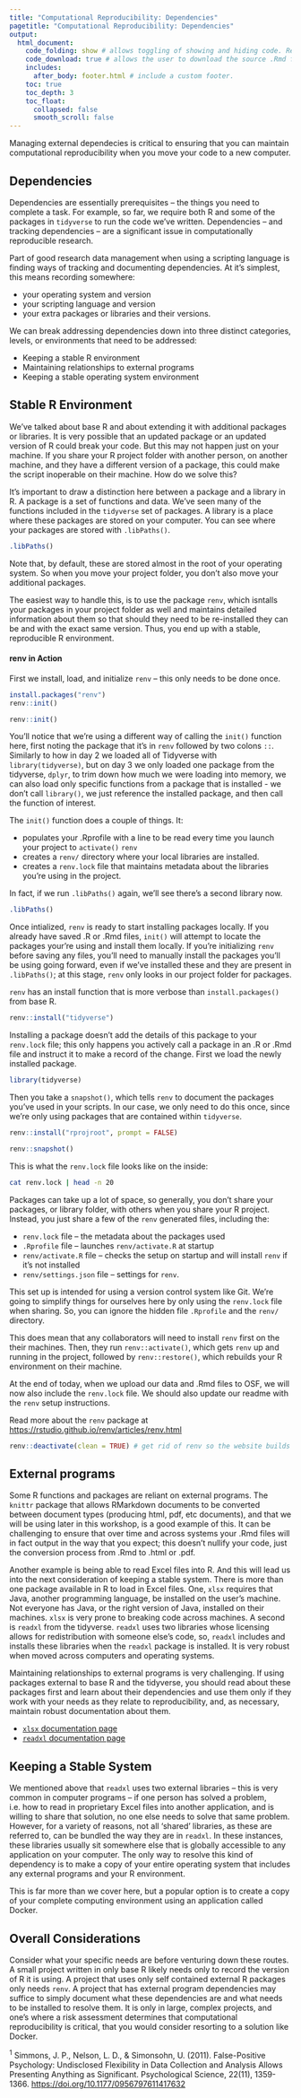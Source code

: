 ```yaml
---
title: "Computational Reproducibility: Dependencies"
pagetitle: "Computational Reproducibility: Dependencies"
output:
  html_document:
    code_folding: show # allows toggling of showing and hiding code. Remove if not using code.
    code_download: true # allows the user to download the source .Rmd file. Remove if not using code.
    includes:
      after_body: footer.html # include a custom footer.
    toc: true
    toc_depth: 3
    toc_float:
      collapsed: false
      smooth_scroll: false
---
```


:::note
Managing external dependecies is critical to ensuring that you can maintain computational reproducibility when you move your code to a new computer.
:::

## Dependencies

Dependencies are essentially prerequisites -- the things you need to complete a task. For example, so far, we require both R and some of the packages in `tidyverse` to run the code we've written. Dependencies -- and tracking dependencies -- are a significant issue in computationally reproducible research.

Part of good research data management when using a scripting language is finding ways of tracking and documenting dependencies. At it's simplest, this means recording somewhere:

* your operating system and version
* your scripting language and version
* your extra packages or libraries and their versions.

We can break addressing dependencies down into three distinct categories, levels, or environments that need to be addressed:

* Keeping a stable R environment
* Maintaining relationships to external programs
* Keeping a stable operating system environment

## Stable R Environment

We've talked about base R and about extending it with additional packages or libraries. It is very possible that an updated package or an updated version of R could break your code. But this may not happen just on your machine. If you share your R project folder with another person, on another machine, and they have a different version of a package, this could make the script inoperable on their machine. How do we solve this?

It's important to draw a distinction here between a package and a library in R. A package is a set of functions and data. We've seen many of the functions included in the `tidyverse` set of packages. A library is a place where these packages are stored on your computer. You can see where your packages are stored with `.libPaths()`.

```r
.libPaths()
```

Note that, by default, these are stored almost in the root of your operating system. So when you move your project folder, you don't also move your additional packages.

The easiest way to handle this, is to use the package `renv`, which isntalls your packages in your project folder as well and maintains detailed information about them so that should they need to be re-installed they can be and with the exact same version. Thus, you end up with a stable, reproducible R environment.

#### renv in Action

First we install, load, and initialize `renv` -- this only needs to be done once.

```r
install.packages("renv")
renv::init()
```

```r
renv::init()
```

:::note
You'll notice that we're using a different way of calling the `init()` function here, first noting the package that it's in `renv` followed by two colons `::`. Similarly to how in day 2 we loaded all of Tidyverse with `library(tidyverse)`, but on day 3 we only loaded one package from the tidyverse, `dplyr`, to trim down how much we were loading into memory, we can also load only specific functions from a package that is installed - we don't call `library()`, we just reference the installed package, and then call the function of interest.
:::

The `init()` function does a couple of things. It:

* populates your .Rprofile with a line to be read every time you launch your project to `activate()` `renv`
* creates a `renv/` directory where your local libraries are installed.
* creates a `renv.lock` file that maintains metadata about the libraries you're using in the project.

In fact, if we run `.libPaths()` again, we'll see there's a second library now.

```r
.libPaths()
```


Once intialized, `renv` is ready to start installing packages locally. If you already have saved .R or .Rmd files, `init()` will attempt to locate the packages your're using and install them locally. If you're initializing `renv` before saving any files, you'll need to manually install the packages you'll be using going forward, even if we've installed these and they are present in `.libPaths()`; at this stage, `renv` only looks in our project folder for packages.

`renv` has an install function that is more verbose than `install.packages()` from base R.

```r
renv::install("tidyverse")
```

Installing a package doesn't add the details of this package to your `renv.lock` file; this only happens you actively call a package in an .R or .Rmd file and instruct it to make a record of the change. First we load the newly installed package.

```r
library(tidyverse)
```

Then you take a `snapshot()`, which tells `renv` to document the packages you've used in your scripts. In our case, we only need to do this once, since we're only using packages that are contained within `tidyverse`.

```r
renv::install("rprojroot", prompt = FALSE)
```

```r
renv::snapshot()
```

This is what the `renv.lock` file looks like on the inside:

```bash
cat renv.lock | head -n 20
```

Packages can take up a lot of space, so generally, you don't share your packages, or library folder, with others when you share your R project. Instead, you just share a few of the `renv` generated files, including the:

* `renv.lock` file -- the metadata about the packages used
* `.Rprofile` file -- launches `renv/activate.R` at startup
* `renv/activate.R` file -- checks the setup on startup and will install `renv` if it's not installed
* `renv/settings.json` file -- settings for `renv`.

This set up is intended for using a version control system like Git. We're going to simplify things for ourselves here by only using the `renv.lock` file when sharing. So, you can ignore the hidden file `.Rprofile` and the `renv/` directory.

This does mean that any collaborators will need to install `renv` first on the their machines. Then, they run `renv::activate()`, which gets `renv` up and running in the project, followed by `renv::restore()`, which rebuilds your R environment on their machine.

At the end of today, when we upload our data and .Rmd files to OSF, we will now also include the `renv.lock` file. We should also update our readme with the `renv` setup instructions.

Read more about the `renv` package at [https://rstudio.github.io/renv/articles/renv.html](https://rstudio.github.io/renv/articles/renv.html)

```r
renv::deactivate(clean = TRUE) # get rid of renv so the website builds properly
```

## External programs

Some R functions and packages are reliant on external programs. The `knittr` package that allows RMarkdown documents to be converted between document types (producing html, pdf, etc documents), and that we will be using later in this workshop, is a good example of this. It can be challenging to ensure that over time and across systems your .Rmd files will in fact output in the way that you expect; this doesn't nullify your code, just the conversion process from .Rmd to .html or .pdf.

Another example is being able to read Excel files into R. And this will lead us into the next consideration of keeping a stable system. There is more than one package available in R to load in Excel files. One, `xlsx` requires that Java, another programming language, be installed on the user's machine. Not everyone has Java, or the right version of Java, installed on their machines. `xlsx` is very prone to breaking code across machines. A second is `readxl` from the tidyverse. `readxl` uses two libraries whose licensing allows for redistribution with someone else's code, so, `readxl` includes and installs these libraries when the `readxl` package is installed. It is very robust when moved across computers and operating systems.

Maintaining relationships to external programs is very challenging. If using packages external to base R and the tidyverse, you should read about these packages first and learn about their dependencies and use them only if they work with your needs as they relate to reproducibility, and, as necessary, maintain robust documentation about them.

* [`xlsx` documentation page](https://cran.r-project.org/web/packages/xlsx/index.html)
* [`readxl` documentation page](https://cran.r-project.org/web/packages/readxl/index.html)

## Keeping a Stable System

We mentioned above that `readxl` uses two external libraries -- this is very common in computer programs -- if one person has solved a problem, i.e. how to read in proprietary Excel files into another application, and is willing to share that solution, no one else needs to solve that same problem. However, for a variety of reasons, not all 'shared' libraries, as these are referred to, can be bundled the way they are in `readxl`. In these instances, these libraries usually sit somewhere else that is globally accessible to any application on your computer. The only way to resolve this kind of dependency is to make a copy of your entire operating system that includes any external programs and your R environment.

This is far more than we cover here, but a popular option is to create a copy of your complete computing environment using an application called Docker.

## Overall Considerations

Consider what your specific needs are before venturing down these routes. A small project written in only base R likely needs only to record the version of R it is using. A project that uses only self contained external R packages only needs `renv`. A project that has external program dependencies may suffice to simply document what these dependencies are and what needs to be installed to resolve them. It is only in large, complex projects, and one's where a risk assessment determines that computational reproducibility is critical, that you would consider resorting to a solution like Docker.

<sup>1</sup> Simmons, J. P., Nelson, L. D., & Simonsohn, U. (2011). False-Positive Psychology: Undisclosed Flexibility in Data Collection and Analysis Allows Presenting Anything as Significant. Psychological Science, 22(11), 1359-1366. [https://doi.org/10.1177/0956797611417632](https://doi.org/10.1177/0956797611417632)